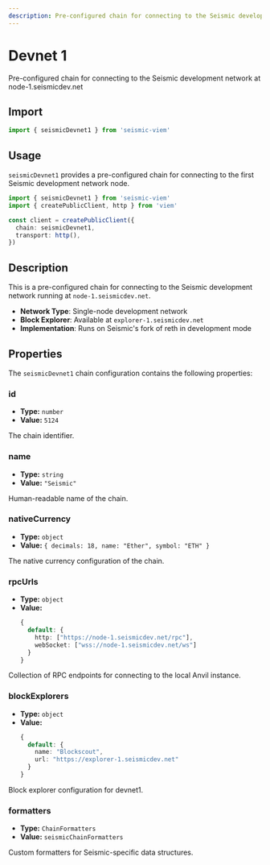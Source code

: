 ```yaml
---
description: Pre-configured chain for connecting to the Seismic development network at node-1.seismicdev.net
---
```


# Devnet 1

Pre-configured chain for connecting to the Seismic development network at node-1.seismicdev.net

## Import

```ts
import { seismicDevnet1 } from 'seismic-viem'
```

## Usage

`seismicDevnet1` provides a pre-configured chain for connecting to the first Seismic development network node.

```ts
import { seismicDevnet1 } from 'seismic-viem'
import { createPublicClient, http } from 'viem'

const client = createPublicClient({
  chain: seismicDevnet1,
  transport: http(),
})
```

## Description

This is a pre-configured chain for connecting to the Seismic development network running at `node-1.seismicdev.net`.

- **Network Type**: Single-node development network
- **Block Explorer**: Available at `explorer-1.seismicdev.net`
- **Implementation**: Runs on Seismic's fork of reth in development mode

## Properties

The `seismicDevnet1` chain configuration contains the following properties:

### id

- **Type:** `number`
- **Value:** `5124`

The chain identifier.

### name

- **Type:** `string`
- **Value:** `"Seismic"`

Human-readable name of the chain.

### nativeCurrency

- **Type:** `object`
- **Value:** `{ decimals: 18, name: "Ether", symbol: "ETH" }`

The native currency configuration of the chain.

### rpcUrls

- **Type:** `object`
- **Value:**
  ```ts
  {
    default: {
      http: ["https://node-1.seismicdev.net/rpc"],
      webSocket: ["wss://node-1.seismicdev.net/ws"]
    }
  }
  ```

Collection of RPC endpoints for connecting to the local Anvil instance.

### blockExplorers

- **Type:** `object`
- **Value:**
  ```ts
  {
    default: {
      name: "Blockscout",
      url: "https://explorer-1.seismicdev.net"
    }
  }
  ```

Block explorer configuration for devnet1.

### formatters

- **Type:** `ChainFormatters`
- **Value:** `seismicChainFormatters`

Custom formatters for Seismic-specific data structures.
